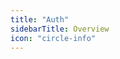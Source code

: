 ```yaml
---
title: "Auth"
sidebarTitle: Overview
icon: "circle-info"
---
```


<CardGroup>
  <Card
    title="Login"
    href="/cli/auth/login"
    icon="right-to-bracket"
    horizontal
  />
  <Card title="Whoami" href="/cli/auth/whoami" icon="user" horizontal />
  <Card
    title="Logout"
    href="/cli/auth/logout"
    icon="right-from-bracket"
    horizontal
  />
</CardGroup>

